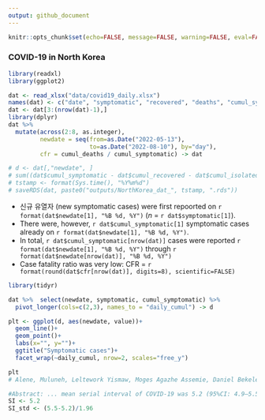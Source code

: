 ```yaml
---
output: github_document
---
```



```r
knitr::opts_chunk$set(echo=FALSE, message=FALSE, warning=FALSE, eval=FALSE)
```

### COVID-19 in North Korea

```r
library(readxl)
library(ggplot2)

dat <- read_xlsx("data/covid19_daily.xlsx")
names(dat) <- c("date", "symptomatic", "recovered", "deaths", "cumul_symptomatic", "cumul_recovered", "cumul_isolated", "cumul_deaths")
dat <- dat[3:(nrow(dat)-1),]
library(dplyr)
dat %>% 
  mutate(across(2:8, as.integer),
         newdate = seq(from=as.Date("2022-05-13"), 
                       to=as.Date("2022-08-10"), by="day"), 
         cfr = cumul_deaths / cumul_symptomatic) -> dat

# d <- dat[,"newdate", ]
# sum((dat$cumul_symptomatic - dat$cumul_recovered - dat$cumul_isolated) != 0)
# tstamp <- format(Sys.time(), "%Y%m%d")
# saveRDS(dat, paste0("outputs/NorthKorea_dat_", tstamp, ".rds"))
```

- 신규 유열자 (new symptomatic cases) were first repoorted on `r format(dat$newdate[1], "%B %d, %Y")` ($n$ = `r dat$symptomatic[1]`).
- There were, however, `r dat$cumul_symptomatic[1]` symptomatic cases already on `r format(dat$newdate[1], "%B %d, %Y")`.
- In total, `r dat$cumul_symptomatic[nrow(dat)]` cases were reported `r format(dat$newdate[1], "%B %d, %Y")` through `r format(dat$newdate[nrow(dat)], "%B %d, %Y")`
- Case fatality ratio was very low: CFR = `r format(round(dat$cfr[nrow(dat)], digits=8), scientific=FALSE)`

```r
library(tidyr)

dat %>%  select(newdate, symptomatic, cumul_symptomatic) %>%
  pivot_longer(cols=c(2,3), names_to = "daily_cumul") -> d

plt <- ggplot(d, aes(newdate, value))+
  geom_line()+
  geom_point()+
  labs(x="", y="")+
  ggtitle("Symptomatic cases")+
  facet_wrap(~daily_cumul, nrow=2, scales="free_y")

plt
# Alene, Muluneh, Leltework Yismaw, Moges Agazhe Assemie, Daniel Bekele Ketema, Wodaje Gietaneh, and Tilahun Yemanu Birhan. “Serial Interval and Incubation Period of COVID-19: A Systematic Review and Meta-Analysis.” BMC Infectious Diseases 21, no. 1 (December 2021): 1–9. https://doi.org/10.1186/s12879-021-05950-x.

#Abstract: ... mean serial interval of COVID-19 was 5.2 (95%CI: 4.9–5.5) days
SI <- 5.2
SI_std <- (5.5-5.2)/1.96
```



